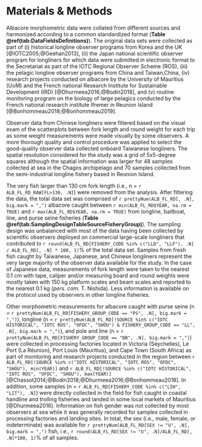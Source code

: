 # Materials & Methods

Albacore morphometric data were collated from different sources and harmonized according to a common standardized format (**Table \@ref(tab:DataFieldsDefinitions)**). The original data sets were collected as part of (i) historical longline observer programs from Korea and the UK [@IOTC2005;@Geehan2013], (ii) the Japan national scientific observer program for longliners for which data were submitted in electronic format to the Secretariat as part of the IOTC Regional Observer Scheme (ROS), (iii) the pelagic longline observer programs from China and Taiwan,China, (iv) research projects conducted on albacore by the University of Mauritius (UoM) and the French national Research Institute for Sustainable Development (IRD) [@Dhurmeea2016;@Bodin2018], and (v) routine monitoring program on the biology of large pelagics conducted by the French national research institute Ifremer in Reunion Island [@Bonhommeau2018;@Bonhommeau2019]. 

Observer data from Chinese longliners were filtered based on the visual exam of the scatterplots between fork length and round weight for each trip as some weight measurements were made visually by some observers. A more thorough quality and control procedure was applied to select the good-quality observer data collected onboard Taiwanese longliners. The spatial resolution considered for the study was a grid of 5x5-degree squares although the spatial information was larger for 48 samples collected at sea in the Chagos archipelago and 70 samples collected from the semi-industrial longline fishery based in Reunion Island. 

The very fish larger than 130 cm fork length (i.e., n = `r  ALB_FL_RD_RAW[FL>130, .N]`) were removed from the analysis. After filtering the data, the total data set was comprised of `r prettyNum(ALB_FL_RD[, .N], big.mark = ",")` albacore caught between `r min(ALB_FL_RD$YEAR, na.rm = TRUE)` and `r max(ALB_FL_RD$YEAR, na.rm = TRUE)` from longline, baitboat, line, and purse seine fisheries (**Table \@ref(tab:SamplingDesignTableSourceFisheryGroup)**). The sampling design was unbalanced with most of the data having been collected by scientific observers deployed on commercial large-scale longliners that contributed to `r round(ALB_FL_RD[FISHERY_CODE %in% c("LLD", "LLF"), .N] / ALB_FL_RD[, .N] * 100, 1)`% of the total data set. Samples from  fresh fish caught by Taiwanese, Japanese, and Chinese longliners represent the very large majority of the observer data available for the study. In the case of Japanese data, measurements of fork length were taken to the nearest 0.1 cm with tape, caliper and/or measuring board and round weights were mostly taken with 150 kg platform scales and beam scales and reported to the nearest 0.1 kg (_pers. com._ T. Nishida). Less information is available on the protocol used by observers in other longline fisheries.

Other morphometric measurements for albacore caught with purse seine (n = `r prettyNum(ALB_FL_RD[FISHERY_GROUP_CODE == "PS", .N], big.mark = ",")`), longline (n = `r prettyNum(ALB_FL_RD[!SOURCE %in% c("IOTC HISTORICAL", "IOTC ROS", "OFDC", "SHOU") & FISHERY_GROUP_CODE == "LL", .N], big.mark = ",")`), and pole and line (n = `r prettyNum(ALB_FL_RD[FISHERY_GROUP_CODE == "BB", .N], big.mark = ",")`) were collected in processing factories located in Victoria (Seychelles), Le Port (La Réunion), Port Louis (Mauritius), and Cape Town (South Africa) as part of monitoring and research projects conducted in the region between `r ALB_FL_RD[!SOURCE %in% c("IOTC HISTORICAL", "IOTC ROS", "OFDC", "SHOU"), min(YEAR)]` and `r ALB_FL_RD[!SOURCE %in% c("IOTC HISTORICAL", "IOTC ROS", "OFDC", "SHOU"), max(YEAR)]` [@Chassot2014;@Bodin2018;@Dhurmeea2016;@Bonhommeau2018]. In addition, some samples (n = `r ALB_FL_RD[FISHERY_CODE %in% c("LIH", "LIT"), .N]`) were directly collected in the field for fish caught in coastal handline and trolling fisheries and landed in some local markets of Mauritius [@Dhurmeea2016]. Information on fish gender was not collected by most observers at sea while it was generally recorded for samples collected in processing factories and landing sites. In total, the sex (i.e., male, female, or indeterminate) was available for `r prettyNum(ALB_FL_RD[SEX != "U", .N], big.mark = ",")` fish, i.e., `r round(ALB_FL_RD[SEX != "U", .N]/ALB_FL_RD[, .N]*100, 1)`% of all samples.






